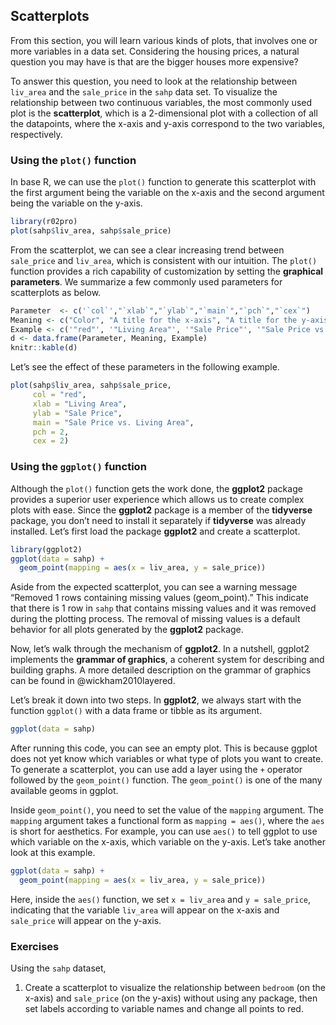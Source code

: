 ## Scatterplots {#scatterplots}

From this section, you will learn various kinds of plots, that involves one or more variables in a data set. Considering the housing prices, a natural question you may have is that are the bigger houses more expensive? 

To answer this question, you need to look at the relationship between `liv_area` and the `sale_price` in the `sahp` data set. 
To visualize the relationship between two continuous variables, the most commonly used plot is the **scatterplot**, which is a 2-dimensional plot with a collection of all the datapoints, where the x-axis and y-axis correspond to the two variables, respectively. 

### Using the `plot()` function
In base R, we can use the `plot()` function to generate this scatterplot with the first argument being the variable on the x-axis and the second argument being the variable on the y-axis. 
```r
library(r02pro)
plot(sahp$liv_area, sahp$sale_price)
```
From the scatterplot, we can see a clear increasing trend between `sale_price` and `liv_area`, which is consistent with our intuition. The `plot()` function provides a rich capability of customization by setting the **graphical parameters**. We summarize a few commonly used parameters for scatterplots as below. 
```r
Parameter  <- c('`col`',"`xlab`","`ylab`","`main`","`pch`","`cex`")
Meaning <- c("Color", "A title for the x-axis", "A title for the y-axis", "A overall title for the plot", "Shape of the points","Size of text and symbols")
Example <- c('"red"', '"Living Area"', '"Sale Price"', '"Sale Price vs. Living Area"', '`2`', '`2`')
d <- data.frame(Parameter, Meaning, Example)
knitr::kable(d)
```

Let's see the effect of these parameters in the following example.

```r
plot(sahp$liv_area, sahp$sale_price, 
     col = "red", 
     xlab = "Living Area", 
     ylab = "Sale Price", 
     main = "Sale Price vs. Living Area",  
     pch = 2, 
     cex = 2)
```


### Using the `ggplot()` function {#point}
Although the `plot()` function gets the work done, the **ggplot2** package provides a superior user experience which allows us to create complex plots with ease. Since the **ggplot2** package is a member of the **tidyverse** package, you don't need to install it separately if **tidyverse** was already installed. Let's first load the package **ggplot2** and create a scatterplot.
```r
library(ggplot2)
ggplot(data = sahp) + 
  geom_point(mapping = aes(x = liv_area, y = sale_price))
```

Aside from the expected scatterplot, you can see a warning message "Removed 1 rows containing missing values (geom_point)." This indicate that there is 1 row in `sahp` that contains missing values and it was removed during the plotting process. The removal of missing values is a default behavior for all plots generated by the **ggplot2** package.

Now, let's walk through the mechanism of **ggplot2**. In a nutshell, ggplot2 implements the **grammar of graphics**, a coherent system for describing and building graphs. A more detailed description on the grammar of graphics can be found in @wickham2010layered. 

Let's break it down into two steps. In **ggplot2**, we always start with the function `ggplot()` with a data frame or tibble as its argument. 
```r
ggplot(data = sahp)
```

After running this code, you can see an empty plot. This is because ggplot does not yet know which variables or what type of plots you want to create. To generate a scatterplot, you can use add a layer using the `+` operator followed by the `geom_point()` function. The `geom_point()` is one of the many available geoms in ggplot. 

Inside `geom_point()`, you need to set the value of the `mapping` argument. The `mapping` argument takes a functional form as `mapping = aes()`, where the `aes` is short for aesthetics. For example, you can use `aes()` to tell ggplot to use which variable on the x-axis, which variable on the y-axis. Let's take another look at this example.
```r
ggplot(data = sahp) + 
  geom_point(mapping = aes(x = liv_area, y = sale_price))
```

Here, inside the `aes()` function, we set `x = liv_area` and `y = sale_price`, indicating that the variable `liv_area` will appear on the x-axis and `sale_price` will appear on the y-axis.

### Exercises

Using the `sahp` dataset,

1.	Create a scatterplot to visualize the relationship between `bedroom` (on the x-axis) and `sale_price` (on the y-axis) without using any package, then set labels according to variable names and change all points to red.




